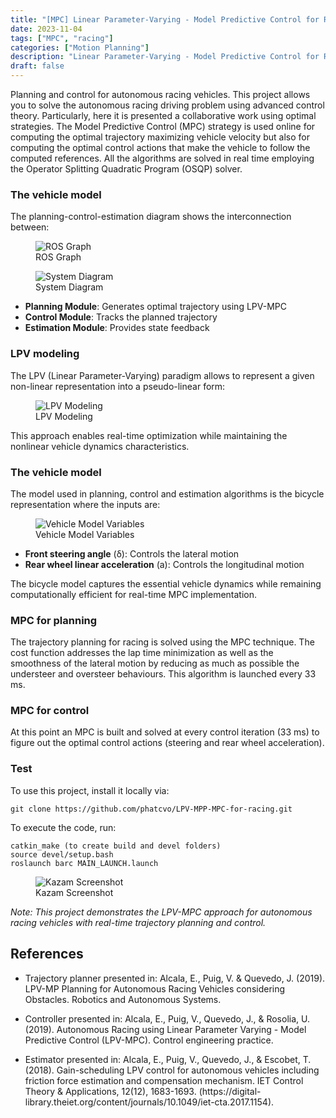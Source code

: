```yaml
---
title: "[MPC] Linear Parameter-Varying - Model Predictive Control for Racing"
date: 2023-11-04
tags: ["MPC", "racing"]
categories: ["Motion Planning"]
description: "Linear Parameter-Varying - Model Predictive Control for Racing"
draft: false
---
```


Planning and control for autonomous racing vehicles. This project allows you to solve the autonomous racing driving problem using advanced control theory. 
Particularly, here it is presented a collaborative work using optimal strategies. The Model Predictive Control (MPC) strategy is used online for computing the optimal trajectory maximizing vehicle velocity but also for computing the optimal control actions that make the vehicle to follow the computed references.
All the algorithms are solved in real time employing the Operator Splitting Quadratic Program (OSQP) solver.

### The vehicle model
The planning-control-estimation diagram shows the interconnection between:

![ROS Graph](https://raw.githubusercontent.com/phatcvo/LPV-MPP-MPC-for-racing/main/ws/images/rosgraph.png)

![System Diagram](https://raw.githubusercontent.com/phatcvo/LPV-MPP-MPC-for-racing/main/ws/images/diagram.png)

- **Planning Module**: Generates optimal trajectory using LPV-MPC
- **Control Module**: Tracks the planned trajectory  
- **Estimation Module**: Provides state feedback

### LPV modeling
The LPV (Linear Parameter-Varying) paradigm allows to represent a given non-linear representation into a pseudo-linear form:

![LPV Modeling](https://raw.githubusercontent.com/phatcvo/LPV-MPP-MPC-for-racing/main/ws/images/modeling.png)

This approach enables real-time optimization while maintaining the nonlinear vehicle dynamics characteristics.

### The vehicle model  
The model used in planning, control and estimation algorithms is the bicycle representation where the inputs are:

![Vehicle Model Variables](https://raw.githubusercontent.com/phatcvo/LPV-MPP-MPC-for-racing/main/ws/images/variables_model.png)

- **Front steering angle** (δ): Controls the lateral motion
- **Rear wheel linear acceleration** (a): Controls the longitudinal motion

The bicycle model captures the essential vehicle dynamics while remaining computationally efficient for real-time MPC implementation.


### MPC for planning
The trajectory planning for racing is solved using the MPC technique. The cost function addresses the lap time minimization as well as the smoothness of the lateral motion by reducing as much as possible the understeer and oversteer behaviours.
This algorithm is launched every 33 ms.

### MPC for control
At this point an MPC is built and solved at every control iteration (33 ms) to figure out the optimal control actions (steering and rear wheel acceleration).


### Test
To use this project, install it locally via:
```
git clone https://github.com/phatcvo/LPV-MPP-MPC-for-racing.git
```
To execute the code, run:
```
catkin_make (to create build and devel folders)
source devel/setup.bash
roslaunch barc MAIN_LAUNCH.launch
```

![Kazam Screenshot](https://raw.githubusercontent.com/phatcvo/LPV-MPP-MPC-for-racing/main/ws/images/Kazam_screenshot_00000.png)

*Note: This project demonstrates the LPV-MPC approach for autonomous racing vehicles with real-time trajectory planning and control.*

## References
* Trajectory planner presented in:  Alcala, E., Puig, V. & Quevedo, J. (2019). LPV-MP Planning for Autonomous Racing Vehicles considering Obstacles. Robotics and Autonomous Systems.

* Controller presented in: Alcala, E., Puig, V., Quevedo, J., & Rosolia, U. (2019). Autonomous Racing using Linear Parameter Varying - Model Predictive Control (LPV-MPC). Control engineering practice.

* Estimator presented in: Alcala, E., Puig, V., Quevedo, J., & Escobet, T. (2018). Gain-scheduling LPV control for autonomous vehicles including friction force estimation and compensation mechanism. IET Control Theory & Applications, 12(12), 1683-1693. (https://digital-library.theiet.org/content/journals/10.1049/iet-cta.2017.1154).



